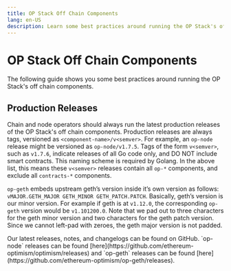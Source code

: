 ```yaml
---
title: OP Stack Off Chain Components
lang: en-US
description: Learn some best practices around running the OP Stack's off chain components.
---
```



# OP Stack Off Chain Components

The following guide shows you some best practices around running the OP Stack's
off chain components.

## Production Releases

Chain and node operators should always run the latest production releases of 
the OP Stack's off chain components. Production releases are always tags, 
versioned as `<component-name>/v<semver>`. For example, an `op-node` release 
might be versioned as `op-node/v1.7.5`. Tags of the form `v<semver>`, such as 
`v1.7.6`, indicate releases of all Go code only, and DO NOT include smart 
contracts. This naming scheme is required by Golang. In the above list, this 
means these `v<semver>` releases contain all `op-*` components, and exclude 
all `contracts-*` components.

`op-geth` embeds upstream geth’s version inside it’s own version as follows: 
`vMAJOR.GETH_MAJOR GETH_MINOR GETH_PATCH.PATCH`. Basically, geth’s version is 
our minor version. For example if geth is at `v1.12.0`, the corresponding 
`op-geth` version would be `v1.101200.0`. Note that we pad out to three 
characters for the geth minor version and two characters for the geth patch 
version. Since we cannot left-pad with zeroes, the geth major version is not 
padded.

<Callout type="info">
  Our latest releases, notes, and changelogs can be found on GitHub. `op-node` releases can be found [here](https://github.com/ethereum-optimism/optimism/releases)
  and `op-geth` releases can be found [here](https://github.com/ethereum-optimism/op-geth/releases).
</Callout>